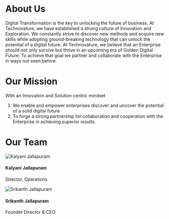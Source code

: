 

<SEO title="About" />

# About Us 

<p style={{ }} >
Digital Transformation is the key to unlocking the future of business. At Technovature, we have established a strong culture of Innovation and Exploration. We constantly strive to discover new methods and acquire new skills while adopting ground-breaking technology that can unlock the potential of a digital future. At Technovature, we believe that an Enterprise should not only survive but thrive in an upcoming era of Golden Digital Future. To achieve that goal we partner and collaborate with the Enterprise in ways not seen before.

</p>

# Our Mission

<p> With an Innovation and Solution centric mindset </p> 
<ol>
<li>We enable and empower enterprises discover and uncover the potential of a solid digital future </li> 
<li> To forge a strong partnership for collaboration and cooperation with the Enterprise in achieving superior results. </li> 
</ol>

# Our Team

<div className="card-deck">
<div class="card">
  <img class="circular--square image-center" 
  src={img1} alt="Kalyani Jallapuram"/>
  <div class="txt-center-wrap">
    <h4><b>Kalyani Jallapuram</b></h4> 
    <p>Director, Operations </p> 
  </div>
</div>
<div class="card">
  <img class="circular--square image-center" 
  src={img2} alt="Srikanth Jallapuram"/>
  <div class="txt-center-wrap">
    <h4><b>Srikanth Jallapuram</b></h4> 
    <p> Founder Director & CEO </p> 
  </div>
</div>

</div>

